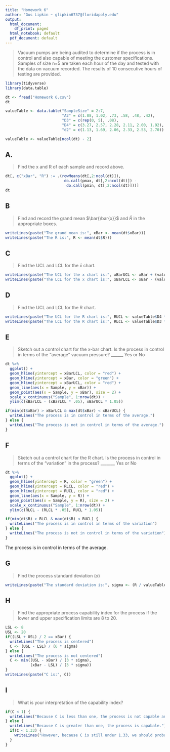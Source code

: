 ```yaml
---
title: "Homework 6"
author: "Gus Lipkin ~ glipkin6737@floridapoly.edu"
output:
  html_document:
    df_print: paged
  html_notebook: default
  pdf_document: default
---
```


> Vacuum pumps are being audited to determine if the process is in control and also capable of meeting the customer specifications. Samples of size n=5 are taken each hour of the day and tested with the data on vacuum recorded. The results of 10 consecutive hours of testing are provided.

```r
library(tidyverse)
library(data.table)
```


```r
dt <- fread("Homework 6.csv")
dt

valueTable <- data.table("SampleSize" = 2:7,
                         "A2" = c(1.88, 1.02, .73, .58, .48, .42),
                         "D3" = c(rep(0, 5), .08),
                         "D4" = c(3.27, 2.57, 2.28, 2.11, 2.00, 1.92),
                         "d2" = c(1.13, 1.69, 2.06, 2.33, 2.53, 2.70))

valueTable <- valueTable[ncol(dt) - 2]
```

## A. 
> Find the x and R of each sample and record above.

```r
dt[, c("xBar", "R") := .(rowMeans(dt[,2:ncol(dt)]),
                          do.call(pmax, dt[,2:ncol(dt)]) - 
                           do.call(pmin, dt[,2:ncol(dt)]))]
dt
```

## B
> Find and record the grand mean $\bar{\bar{x}}$ and $\bar{R}$ in the appropriate boxes.

```r
writeLines(paste("The grand mean is:", xBar <- mean(dt$xBar)))
writeLines(paste("The R is:", R <- mean(dt$R)))
```

## C
> Find the UCL and LCL for the $\bar{x}$ chart.

```r
writeLines(paste("The UCL for the x chart is:", xBarUCL <- xBar + (valueTable$A2 * R)))
writeLines(paste("The LCL for the x chart is:", xBarLCL <- xBar - (valueTable$A2 * R)))
```

## D
> Find the UCL and LCL for the R chart.

```r
writeLines(paste("The UCL for the R chart is:", RUCL <- valueTable$D4 * R))
writeLines(paste("The LCL for the R chart is:", RLCL <- valueTable$D3 * R))
```

## E
> Sketch out a control chart for the x-bar chart. Is the process in control in terms of the “average” vacuum pressure? ______ Yes or No

```r
dt %>%
  ggplot() +
  geom_hline(yintercept = xBarLCL, color = "red") +
  geom_hline(yintercept = xBar, color = "green") +
  geom_hline(yintercept = xBarUCL, color = "red") +
  geom_line(aes(x = Sample, y = xBar)) +
  geom_point(aes(x = Sample, y = xBar), size = 2) +
  scale_x_continuous("Sample", 1:nrow(dt)) + 
  ylim(c(xBarLCL - (xBarLCL * .05), xBarUCL * 1.05))

if(min(dt$xBar) > xBarLCL & max(dt$xBar) < xBarUCL) {
  writeLines("The process is in control in terms of the average.")
} else {
  writeLines("The process is not in control in terms of the average.")
}
```

## F
> Sketch out a control chart for the R chart. Is the process in control in terms of the “variation” in the process? _______ Yes or No

```r
dt %>%
  ggplot() +
  geom_hline(yintercept = R, color = "green") +
  geom_hline(yintercept = RLCL, color = "red") +
  geom_hline(yintercept = RUCL, color = "red") +
  geom_line(aes(x = Sample, y = R)) +
  geom_point(aes(x = Sample, y = R), size = 2) +
  scale_x_continuous("Sample", 1:nrow(dt)) + 
  ylim(c(RLCL - (RLCL * .05), RUCL * 1.05))

if(min(dt$R) > RLCL & max(dt$R) < RUCL) {
  writeLines("The process is in control in terms of the variation")
} else {
  writeLines("The process is not in control in terms of the variation")
}
```

The process is in control in terms of the average.

## G
> Find the process standard deviation ($\sigma$)

```r
writeLines(paste("The standard deviation is:", sigma <- (R / valueTable$d2)))
```

## H
> Find the appropriate process capability index for the process if the lower and upper specification limits are 8 to 20.

```r
LSL <- 8
USL <- 20
if((LSL + USL) / 2 == xBar) { 
  writeLines("The process is centered")
  C <- (USL - LSL) / (6 * sigma) 
} else { 
  writeLines("The process is not centered")
  C <- min((USL - xBar) / (3 * sigma), 
           (xBar - LSL) / (3 * sigma))
}
writeLines(paste("C is:", C))
```


## I
> What is your interpretation of the capability index?

```r
if(C < 1) {
  writeLines("Because C is less than one, the process is not capable and process improvement should begin immediately.")
} else {
  writeLines("Because C is greater than one, the process is capabale.")
  if(C < 1.33) {
    writeLines("However, because C is still under 1.33, we should probably improve the process a bit more.")
  }
}
```

